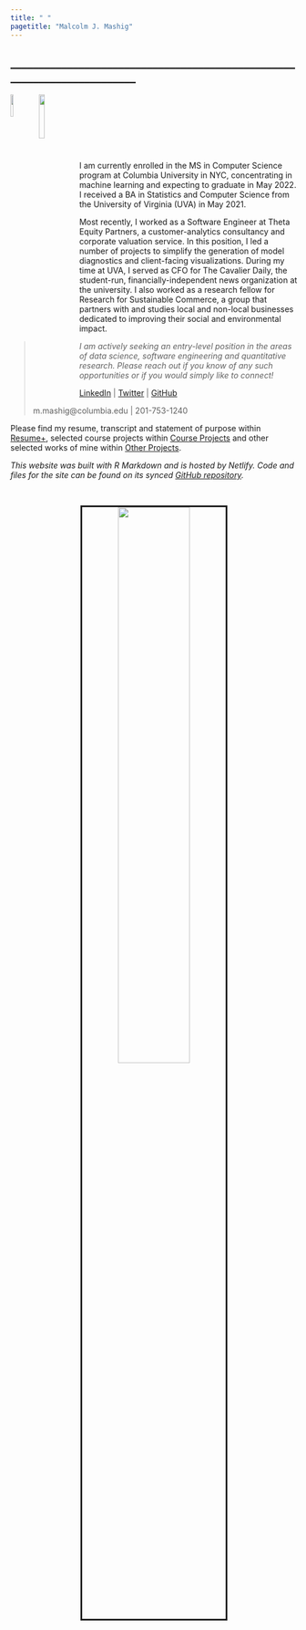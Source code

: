 ```yaml
---
title: " "
pagetitle: "Malcolm J. Mashig"
---
```


## ________________________________________________________________________

<img src="images/columbia.jpg" style="width:10%; border:0px solid; margin-right: 0px" align="left">

<img src="images/uva.jpg" style="width:14%; border:0px solid; margin-right: 0px" align="left">

<br>
<br>
<br>
<br>
<br>
<br>

I am currently enrolled in the MS in Computer Science program at Columbia University in NYC, concentrating in machine learning and expecting to graduate in May 2022. I received a BA in Statistics and Computer Science from the University of Virginia (UVA) in May 2021.

Most recently, I worked as a Software Engineer at Theta Equity Partners, a customer-analytics consultancy and corporate valuation service. In this position, I led a number of projects to simplify the generation of model diagnostics and client-facing visualizations. During my time at UVA, I served as CFO for The Cavalier Daily, the student-run, financially-independent news organization at the university. I also worked as a research fellow for Research for Sustainable Commerce, a group that partners with and studies local and non-local businesses dedicated to improving their social and environmental impact.

<blockquote>
*I am actively seeking an entry-level position in the areas of data science, software engineering and quantitative research. Please reach out if you know of any such opportunities or if you would simply like to connect!*

<a href="https://www.linkedin.com/in/malcolm-mashig/" target="_blank">LinkedIn</a> | <a href="https://twitter.com/MalcolmMashig" target="_blank">Twitter</a> | <a href="https://github.com/MalcolmMashig" target="_blank">GitHub</a>

m.mashig@columbia.edu | 201-753-1240
</blockquote>

Please find my resume, transcript and statement of purpose within [Resume+](https://malcolm-mashig.netlify.app/resume.html), selected course projects within [Course Projects](https://malcolm-mashig.netlify.app/coursework.html) and other selected works of mine within [Other Projects](https://malcolm-mashig.netlify.app/other-projects.html).

*This website was built with R Markdown and is hosted by Netlify. Code and files for the site can be found on its synced <a href="https://github.com/MalcolmMashig/portfolio-website" target="_blank">GitHub repository</a>.*

<br>

<center>

<img src="images/me-at-columbia.jpeg" style="width:50%; border:3px solid; margin-right: 0px" align="middle">

</center>
